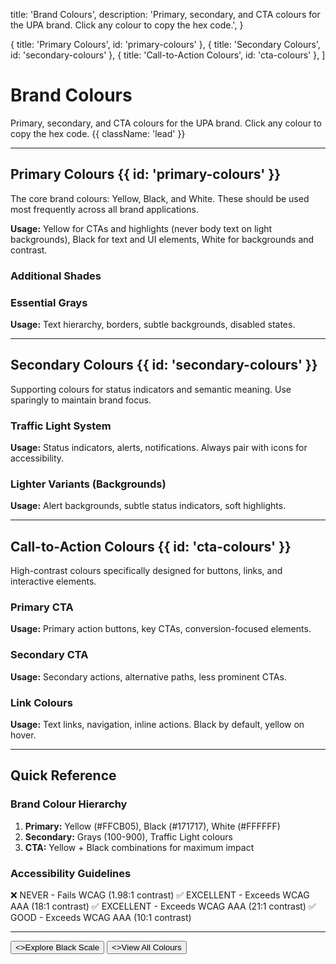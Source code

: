 
  title: 'Brand Colours',
  description:
    'Primary, secondary, and CTA colours for the UPA brand. Click any colour to copy the hex code.',
}

  { title: 'Primary Colours', id: 'primary-colours' },
  { title: 'Secondary Colours', id: 'secondary-colours' },
  { title: 'Call-to-Action Colours', id: 'cta-colours' },
]

# Brand Colours

Primary, secondary, and CTA colours for the UPA brand. Click any colour to copy the hex code. {{ className: 'lead' }}

---

## Primary Colours {{ id: 'primary-colours' }}

The core brand colours: Yellow, Black, and White. These should be used most frequently across all brand applications.

<div className="not-prose mt-6">
  <ColorScale
    colors={[
      { name: 'Yellow 500', hex: '#FFCB05', description: 'Primary brand yellow' },
      { name: 'Black 900', hex: '#171717', description: 'Primary brand black' },
      { name: 'Pure White', hex: '#FFFFFF', description: 'Backgrounds' },
    ]}
    columns={3}
  />
</div>

**Usage:** Yellow for CTAs and highlights (never body text on light backgrounds), Black for text and UI elements, White for backgrounds and contrast.

### Additional Shades

<div className="not-prose mt-6">
  <ColorScale
    colors={[
      { name: 'Yellow 400', hex: '#FBBF24', description: 'Lighter yellow' },
      { name: 'Yellow 600', hex: '#D97706', description: 'Hover state' },
      { name: 'Pure Black', hex: '#000000', description: 'Maximum contrast' },
    ]}
    columns={3}
  />
</div>

### Essential Grays

<div className="not-prose mt-6">
  <ColorScale
    colors={[
      { name: 'Gray 100', hex: '#F5F5F5', description: 'Light backgrounds' },
      { name: 'Gray 200', hex: '#E5E5E5', description: 'Borders' },
      { name: 'Gray 500', hex: '#737373', description: 'Secondary text' },
      { name: 'Gray 600', hex: '#525252', description: 'Muted text' },
      { name: 'Gray 800', hex: '#262626', description: 'Body text' },
    ]}
    columns={5}
  />
</div>

**Usage:** Text hierarchy, borders, subtle backgrounds, disabled states.

---

## Secondary Colours {{ id: 'secondary-colours' }}

Supporting colours for status indicators and semantic meaning. Use sparingly to maintain brand focus.

### Traffic Light System

<div className="not-prose mt-6">
  <ColorScale
    colors={[
      { name: 'Success', hex: '#16A34A', description: 'Green - 4.5:1 contrast', contrastRatio: '4.5:1' },
      { name: 'Warning', hex: '#D97706', description: 'Amber - 4.5:1 contrast', contrastRatio: '4.5:1' },
      { name: 'Error', hex: '#DC2626', description: 'Red - 4.5:1 contrast', contrastRatio: '4.5:1' },
      { name: 'Info', hex: '#2563EB', description: 'Blue - 4.5:1 contrast', contrastRatio: '4.5:1' },
    ]}
    columns={4}
  />
</div>

**Usage:** Status indicators, alerts, notifications. Always pair with icons for accessibility.

### Lighter Variants (Backgrounds)

<div className="not-prose mt-6">
  <ColorScale
    colors={[
      { name: 'Success Light', hex: '#DCFCE7', description: 'Success backgrounds' },
      { name: 'Warning Light', hex: '#FEF3C7', description: 'Warning backgrounds' },
      { name: 'Error Light', hex: '#FEE2E2', description: 'Error backgrounds' },
      { name: 'Info Light', hex: '#DBEAFE', description: 'Info backgrounds' },
    ]}
    columns={4}
  />
</div>

**Usage:** Alert backgrounds, subtle status indicators, soft highlights.

---

## Call-to-Action Colours {{ id: 'cta-colours' }}

High-contrast colours specifically designed for buttons, links, and interactive elements.

### Primary CTA

<div className="not-prose mt-6">
  <ColorScale
    colors={[
      { name: 'CTA Yellow', hex: '#FFCB05', description: 'Primary CTA background' },
      { name: 'CTA Hover', hex: '#D97706', description: 'CTA hover state' },
      { name: 'CTA Text', hex: '#171717', description: 'Text on yellow CTA' },
    ]}
    columns={3}
  />
</div>

**Usage:** Primary action buttons, key CTAs, conversion-focused elements.

### Secondary CTA

<div className="not-prose mt-6">
  <ColorScale
    colors={[
      { name: 'Secondary CTA', hex: '#171717', description: 'Secondary button background' },
      { name: 'Secondary Hover', hex: '#404040', description: 'Secondary hover state' },
      { name: 'Secondary Text', hex: '#FFFFFF', description: 'Text on dark CTA' },
    ]}
    columns={3}
  />
</div>

**Usage:** Secondary actions, alternative paths, less prominent CTAs.

### Link Colours

<div className="not-prose mt-6">
  <ColorScale
    colors={[
      { name: 'Link Default', hex: '#171717', description: 'Default link color' },
      { name: 'Link Hover', hex: '#FFCB05', description: 'Link hover/active' },
      { name: 'Link Visited', hex: '#525252', description: 'Visited links (optional)' },
    ]}
    columns={3}
  />
</div>

**Usage:** Text links, navigation, inline actions. Black by default, yellow on hover.

---

## Quick Reference

### Brand Colour Hierarchy

1. **Primary:** Yellow (#FFCB05), Black (#171717), White (#FFFFFF)
2. **Secondary:** Grays (100-900), Traffic Light colours
3. **CTA:** Yellow + Black combinations for maximum impact

### Accessibility Guidelines

<Properties>
  <Property name="Yellow on White">
    ❌ NEVER - Fails WCAG (1.98:1 contrast)
  </Property>
  <Property name="Yellow on Black">
    ✅ EXCELLENT - Exceeds WCAG AAA (18:1 contrast)
  </Property>
  <Property name="Black on White">
    ✅ EXCELLENT - Exceeds WCAG AAA (21:1 contrast)
  </Property>
  <Property name="Black on Yellow">
    ✅ GOOD - Exceeds WCAG AAA (10:1 contrast)
  </Property>
</Properties>

---

<div className="not-prose mt-12 flex gap-3">
  <Button href="/black-scale" arrow="right">
    <>Explore Black Scale</>
  </Button>
  <Button href="/colours" variant="outline">
    <>View All Colours</>
  </Button>
</div>
